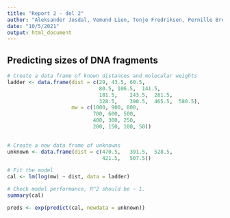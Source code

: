 ```yaml
---
title: "Report 2 - del 2"
author: "Aleksander Josdal, Vemund Lien, Tonje Fredriksen, Pernille Breili"
date: "10/5/2021"
output: html_document
---
```


## Predicting sizes of DNA fragments

```r

# Create a data frame of known distances and molecular weights
ladder <- data.frame(dist = c(29, 43.5, 60.5,
                              80.5, 106.5,  141.5,  
                              181.5,    243.5,  281.5,
                              328.5,    390.5,  465.5,  580.5), 
                     mw = c(1000, 900, 800, 
                            700, 600, 500,
                            400, 300, 250, 
                            200, 150, 100, 50))
            

# Create a new data frame of unknowns
unknown <- data.frame(dist = c(470.5,   391.5,  528.5,
                               421.5,   507.5))

# Fit the model
cal <- lm(log(mw) ~ dist, data = ladder)

# Check model performance, R^2 should be ~ 1.
summary(cal)

preds <- exp(predict(cal, newdata = unknown))
```

